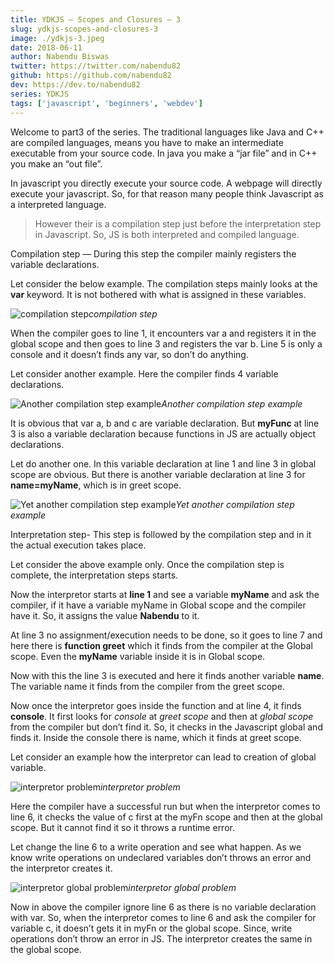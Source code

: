 ```yaml
---
title: YDKJS — Scopes and Closures — 3
slug: ydkjs-scopes-and-closures-3
image: ./ydkjs-3.jpeg
date: 2018-06-11
author: Nabendu Biswas
twitter: https://twitter.com/nabendu82
github: https://github.com/nabendu82
dev: https://dev.to/nabendu82
series: YDKJS
tags: ['javascript', 'beginners', 'webdev']
---
```


Welcome to part3 of the series. The traditional languages like Java and C++ are compiled languages, means you have to make an intermediate executable from your source code. In java you make a “jar file” and in C++ you make an “out file”.

In javascript you directly execute your source code. A webpage will directly execute your javascript. So, for that reason many people think Javascript as a interpreted language.
> However their is a compilation step just before the interpretation step in Javascript. So, JS is both interpreted and compiled language.

Compilation step — During this step the compiler mainly registers the variable declarations.

Let consider the below example. The compilation steps mainly looks at the **var** keyword. It is not bothered with what is assigned in these variables.

![compilation step](https://ik.imagekit.io/thewebdev/YDKJS/3/1_4KaltIR0b.png)*compilation step*

When the compiler goes to line 1, it encounters var a and registers it in the global scope and then goes to line 3 and registers the var b. Line 5 is only a console and it doesn’t finds any var, so don’t do anything.

Let consider another example. Here the compiler finds 4 variable declarations.

![Another compilation step example](https://ik.imagekit.io/thewebdev/YDKJS/3/2_p5N39FyzMr.png)*Another compilation step example*

It is obvious that var a, b and c are variable declaration. But **myFunc** at line 3 is also a variable declaration because functions in JS are actually object declarations.

Let do another one. In this variable declaration at line 1 and line 3 in global scope are obvious. But there is another variable declaration at line 3 for **name=myName**, which is in greet scope.

![Yet another compilation step example](https://ik.imagekit.io/thewebdev/YDKJS/3/3_RFJz2OmCF.png)*Yet another compilation step example*

Interpretation step- This step is followed by the compilation step and in it the actual execution takes place.

Let consider the above example only. Once the compilation step is complete, the interpretation steps starts.

Now the interpretor starts at **line 1** and see a variable **myName** and ask the compiler, if it have a variable myName in Global scope and the compiler have it. So, it assigns the value **Nabendu** to it.

At line 3 no assignment/execution needs to be done, so it goes to line 7 and here there is **function greet** which it finds from the compiler at the Global scope. Even the **myName** variable inside it is in Global scope.

Now with this the line 3 is executed and here it finds another variable **name**. The variable name it finds from the compiler from the greet scope.

Now once the interpretor goes inside the function and at line 4, it finds **console**. It first looks for *console* at *greet scope* and then at *global scope* from the compiler but don’t find it. So, it checks in the Javascript global and finds it. Inside the console there is name, which it finds at greet scope.

Let consider an example how the interpretor can lead to creation of global variable.

![interpretor problem](https://ik.imagekit.io/thewebdev/YDKJS/3/4_qpEi1MOvJt.png)*interpretor problem*

Here the compiler have a successful run but when the interpretor comes to line 6, it checks the value of c first at the myFn scope and then at the global scope. But it cannot find it so it throws a runtime error.

Let change the line 6 to a write operation and see what happen. As we know write operations on undeclared variables don’t throws an error and the interpretor creates it.

![interpretor global problem](https://ik.imagekit.io/thewebdev/YDKJS/3/5_gya3UfblzT.png)*interpretor global problem*

Now in above the compiler ignore line 6 as there is no variable declaration with var. So, when the interpretor comes to line 6 and ask the compiler for variable c, it doesn’t gets it in myFn or the global scope.
Since, write operations don’t throw an error in JS. The interpretor creates the same in the global scope.


